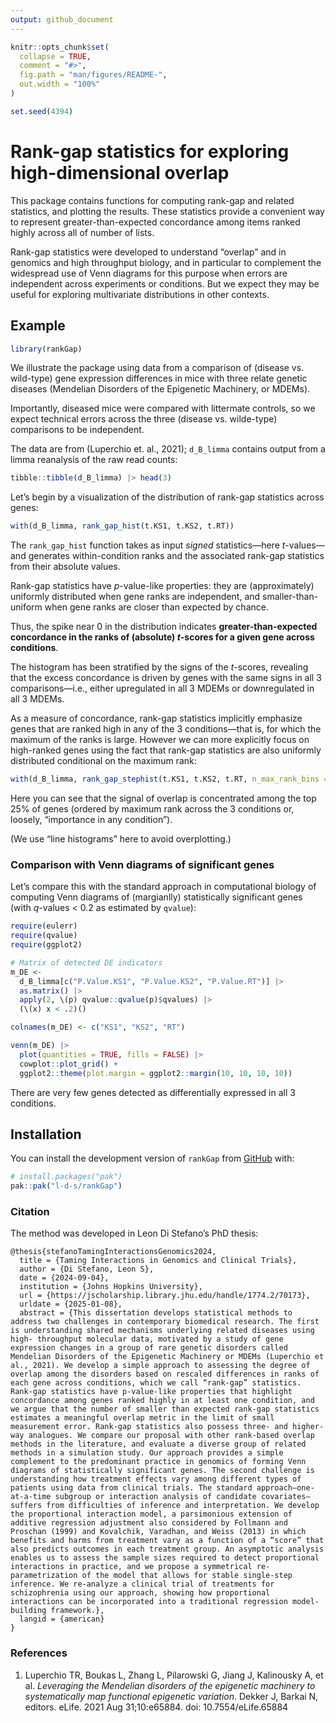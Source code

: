```yaml
---
output: github_document
---
```


<!-- README.md is generated from README.Rmd. Please edit that file -->

```r
knitr::opts_chunk$set(
  collapse = TRUE,
  comment = "#>",
  fig.path = "man/figures/README-",
  out.width = "100%"
)

set.seed(4394)
```

# Rank-gap statistics for exploring high-dimensional overlap

<!-- badges: start -->
<!-- badges: end -->

This package contains functions for computing rank-gap and related statistics,
and plotting the results. These statistics provide a convenient way to
represent greater-than-expected concordance among items ranked highly across
all of number of lists.

Rank-gap statistics were developed to understand "overlap" and in genomics and
high throughput biology, and in particular to complement the widespread use of
Venn diagrams for this purpose when errors are independent across experiments
or conditions. But we expect they may be useful for exploring multivariate
distributions in other contexts.


## Example

```r
library(rankGap)
```

We illustrate the package using data from a comparison of (disease vs.
wild-type) gene expression differences in mice with three relate genetic
diseases (Mendelian Disorders of the Epigenetic Machinery, or MDEMs).

Importantly, diseased mice were compared with littermate controls, so we expect
technical errors across the three (disease vs. wilde-type) comparisons to be
independent.

The data are from (Luperchio et. al., 2021); `d_B_limma` contains output from a
limma reanalysis of the raw read counts:

```r
tibble::tibble(d_B_limma) |> head(3)
```

Let's begin by a visualization of the distribution of rank-gap statistics across
genes:

```r
with(d_B_limma, rank_gap_hist(t.KS1, t.KS2, t.RT))
```

The `rank_gap_hist` function takes as input _signed_ statistics—here
_t_-values— and generates within-condition ranks and the associated rank-gap
statistics from their absolute values.

Rank-gap statistics have *p*-value-like properties: they are (approximately)
uniformly distributed when gene ranks are independent, and smaller-than-uniform
when gene ranks are closer than expected by chance.

Thus, the spike near 0 in the distribution indicates **greater-than-expected
concordance in the ranks of (absolute) *t*-scores for a given gene across
conditions**.

The histogram has been stratified by the signs of the _t_-scores, revealing
that the excess concordance is driven by genes with the same signs in all 3
comparisons—i.e., either upregulated in all 3 MDEMs or downregulated in all 3
MDEMs.

As a measure of concordance, rank-gap statistics implicitly emphasize genes
that are ranked high in any of the 3 conditions—that is, for which the maximum
of the ranks is large. However we can more explicitly focus on high-ranked
genes using the fact that rank-gap statistics are also uniformly distributed
conditional on the maximum rank:

```r
with(d_B_limma, rank_gap_stephist(t.KS1, t.KS2, t.RT, n_max_rank_bins = 4))
```

Here you can see that the signal of overlap is concentrated among the top 25%
of genes (ordered by maximum rank across the 3 conditions or, loosely,
"importance in any condition").

(We use "line histograms" here to avoid overplotting.)

### Comparison with Venn diagrams of significant genes

Let's compare this with the standard approach in computational biology of
computing Venn diagrams of (margianlly) statistically significant genes (with
_q_-values < 0.2 as estimated by `qvalue`):

```r
require(eulerr)
require(qvalue)
require(ggplot2)

# Matrix of detected DE indicators
m_DE <-
  d_B_limma[c("P.Value.KS1", "P.Value.KS2", "P.Value.RT")] |>
  as.matrix() |>
  apply(2, \(p) qvalue::qvalue(p)$qvalues) |>
  (\(x) x < .2)()

colnames(m_DE) <- c("KS1", "KS2", "RT")

venn(m_DE) |>
  plot(quantities = TRUE, fills = FALSE) |>
  cowplot::plot_grid() +
  ggplot2::theme(plot.margin = ggplot2::margin(10, 10, 10, 10))
```

There are very few genes detected as differentially expressed in all 3 
conditions.

## Installation

You can install the development version of `rankGap` from
[GitHub](https://github.com/) with:

``` r
# install.packages("pak")
pak::pak("l-d-s/rankGap")
```

### Citation

The method was developed in Leon Di Stefano's PhD thesis:

```
@thesis{stefanoTamingInteractionsGenomics2024,
  title = {Taming Interactions in Genomics and Clinical Trials},
  author = {Di Stefano, Leon S},
  date = {2024-09-04},
  institution = {Johns Hopkins University},
  url = {https://jscholarship.library.jhu.edu/handle/1774.2/70173},
  urldate = {2025-01-08},
  abstract = {This dissertation develops statistical methods to address two challenges in contemporary biomedical research. The first is understanding shared mechanisms underlying related diseases using high- throughput molecular data, motivated by a study of gene expression changes in a group of rare genetic disorders called Mendelian Disorders of the Epigenetic Machinery or MDEMs (Luperchio et al., 2021). We develop a simple approach to assessing the degree of overlap among the disorders based on rescaled differences in ranks of each gene across conditions, which we call “rank-gap” statistics. Rank-gap statistics have p-value-like properties that highlight concordance among genes ranked highly in at least one condition, and we argue that the number of smaller than expected rank-gap statistics estimates a meaningful overlap metric in the limit of small measurement error. Rank-gap statistics also possess three- and higher-way analogues. We compare our proposal with other rank-based overlap methods in the literature, and evaluate a diverse group of related methods in a simulation study. Our approach provides a simple complement to the predominant practice in genomics of forming Venn diagrams of statistically significant genes. The second challenge is understanding how treatment effects vary among different types of patients using data from clinical trials. The standard approach—one-at-a-time subgroup or interaction analysis of candidate covariates—suffers from difficulties of inference and interpretation. We develop the proportional interaction model, a parsimonious extension of additive regression adjustment also considered by Follmann and Proschan (1999) and Kovalchik, Varadhan, and Weiss (2013) in which benefits and harms from treatment vary as a function of a “score” that also predicts outcomes in each treatment group. An asymptotic analysis enables us to assess the sample sizes required to detect proportional interactions in practice, and we propose a symmetrical re-parametrization of the model that allows for stable single-step inference. We re-analyze a clinical trial of treatments for schizophrenia using our approach, showing how proportional interactions can be incorporated into a traditional regression model-building framework.},
  langid = {american}
}
```

### References

1. Luperchio TR, Boukas L, Zhang L, Pilarowski G, Jiang J, Kalinousky A, et al.
*Leveraging the Mendelian disorders of the epigenetic machinery to
systematically map functional epigenetic variation*. Dekker J, Barkai N,
editors. eLife. 2021 Aug 31;10:e65884. doi: 10.7554/eLife.65884
